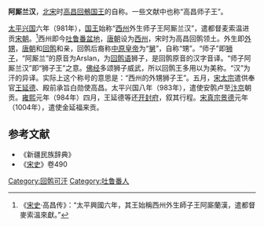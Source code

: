'''阿厮兰汉'''，[[北宋|北宋]]时[[高昌回鶻|高昌回鶻]][[国王|国王]]的自称。一些文献中也称“高昌师子王”。

[[太平兴国|太平兴国]]六年（981年），[[国王|国王]]始称“[[西州|西州]]外生师子王阿厮兰汉”，遣都督麦索温进贡[[宋朝|宋朝]]。<ref>《[[宋史|宋史]]·高昌传》：“太平興國六年，其王始稱西州外生師子王阿廝蘭漢，遣都督麥索溫來獻。”</ref>西州即今[[吐鲁番盆地|吐鲁番盆地]]，[[唐朝|唐朝]]设为[[西州|西州]]，宋时为高昌回鹘领土。外生即[[外甥|外甥]]，[[唐朝|唐朝]]和[[回鹘|回鹘]]和亲，回鹘后裔称[[中原|中原]][[皇帝|皇帝]]为“[[舅|舅]]”，自称“甥”。“师子”即[[狮子|狮子]]，“阿厮兰”的原音为Arslan，为[[回鹘语|回鹘语]]狮子，是回鹘原音的汉字音译。“师子阿厮兰汉”即“狮子王”之意。[[佛经|佛经]]多颂狮子威武，所以回鹘王多用以为美称。“汉”为汗的异译。实际上这个称号的意思是：“西州的外甥狮子王”。五月，[[宋太宗|宋太宗]]遣供奉官[[王延德|王延德]]、殿前承旨白勋使高昌。太平兴国八年（983年），遣使安鹘卢至[[汴京|汴京]]朝贡。[[雍熙|雍熙]]元年（984年）四月，王延德等还[[开封府|开封府]]，叙其行程。[[宋真宗|宋真宗]][[景德|景德]]元年（1004年），遣使金延福来贡。

==参考文献==
{{reflist}}
*《新疆民族辞典》
*《[[宋史|宋史]]》卷490

[[Category:回鹘可汗|Category:回鹘可汗]]
[[Category:吐鲁番人|Category:吐鲁番人]]